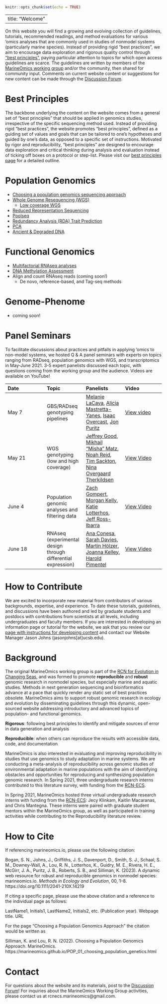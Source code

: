 ```r
knitr::opts_chunk$set(echo = TRUE)
```
---
title: "Welcome"
---

On this website you will find a growing and evolving collection of guidelines, tutorials, recommended readings, and method evaluations for various 'omics analyses that are commonly used in studies of nonmodel systems (particularly marine species). Instead of providing rigid "best practices", we aim to encourage data exploration and rigorous quality control through ["best principles"](#best_principles), paying particular attention to topics for which open access guidelines are scarce. The guidelines are written by members of the [MarineOmics working group](#marineomics) and/or the community, then shared for community input. Comments on current website content or suggestions for new content can be made through the [Discussion Forum](https://github.com/MarineOmics/marineomics.github.io/discussions).

# Best Principles <a id="best_principles"></a>

The backbone underlying the content on the website comes from a general set of “best principles” that should be applied in genomics studies, irrespective of the specific sequencing method used. Instead of providing rigid “best practices", the website promotes “best principles”, defined as a guiding set of values and goals that can be tailored to one’s hypotheses and guided by one's data, as opposed to a specific set of instructions. Motivated by rigor and reproducibility, "best principles" are designed to encourage data exploration and critical thinking during analysis and evaluation instead of ticking off boxes on a protocol or step-list. Please visit our [best principles page](ADMIN_04_best_principles.html) for a detailed outline.

# Population Genomics  

* [Choosing a population genomics sequencing approach](POP_01_choosing_population_genetics.html)  
* [Whole Genome Resequencing (WGS)](POP_04_WGS_intro.html)  
  * [Low coverage WGS](https://github.com/therkildsen-lab/genomic-data-analysis/blob/master/lcwgs_data_analysis.md)
* [Reduced Representation Sequencing](RADseq.html) 
* [Poolseq](POP_03_poolseq.html)
* [Redundancy Analysis (RDA) Trait Prediction](RDAtraitPredictionTutorial.html)
* [PCA](POP_08_PCA.html)
* [Ancient & Degraded DNA](POP_09_aDNA.html)

# Functional Genomics  

* [Multifactorial RNAseq analyses](DGE_comparison_v2.html) 
* [DNA Methylation Assessment](FUN_02_DNA_methylation.html) 
* Align and count RNAseq reads (coming soon!)
    * De novo, reference-based, and Tag-seq methods

# Genome-Phenome
* coming soon!


# Panel Seminars 

To facilitate discussions about practices and pitfalls in applying 'omics to non-model systems, we hosted Q & A panel seminars with experts on topics ranging from RADseq, population genomics with WGS, and transcriptomics in May-June 2021. 3-5 expert panelists discussed each topic, with questions coming from the working group and the audience. Videos are available on YouTube!


| Date        | Topic       | Panelists     | Video     |
| :---        | :---        | :---          | :---      |
| May 7         | GBS/RADseq genotyping pipelines     | [Melanie LaCava](https://melanielacava.weebly.com/), [Alicia Mastretta-Yanes](http://mastrettayanes-lab.org/), [Isaac Overcast](https://isaacovercast.github.io/), [Jon Puritz](https://www.marineevoeco.com/)   | [View video](https://www.youtube.com/watch?v=C74GBESeIq4)     |
| May 21       |  WGS genotyping (low and high coverage)     | [Jeffrey Good](http://www.thegoodlab.org/), [Mikhail "Misha" Matz](https://matzlab.weebly.com/), [Noah Reid](http://nreid.github.io/), [Tim Sackton](https://scholar.harvard.edu/tsackton), [Nina Overgaard Therkildsen](https://www.therkildsenlab.com/) | [View Video](https://www.youtube.com/watch?v=ObJ3OT3dwSw)    |
| June 4       |  Population genomic analyses and filtering data     | [Zach Gompert](https://gompertlab.com/), [Morgan Kelly](http://www.morgankelly.biology.lsu.edu/), [Katie Lotterhos](https://sites.google.com/site/katielotterhos/home), [Jeff Ross-Ibarra](https://rilab.ucdavis.edu/) |  [View Video](https://youtu.be/dZyuqVEGPMo)   |
| June 18       |  RNAseq (experimental design through differential expression)     | [Ana Conesa](http://conesalab.org/), [Sarah Davies](http://sites.bu.edu/davieslab/), [Martin Hölzer](https://hoelzer-lab.github.io/), [Joanna Kelley](https://labs.wsu.edu/genomes/), [Harold Pimentel](https://pimentellab.com/)     |  [View Video](https://youtu.be/-gQ59m2cck0)   |




# How to Contribute
We are excited to incorporate new material from contributors of various backgrounds, expertise, and experience. To date these tutorials, guidelines,  and discussions have been authored and led by graduate students and postdocs with contributions from scientists at all levels, including undergraduates and faculty members. If you are interested in developing an information page or tutorial for the website, we ask that you review our [page with instructions for developing content](ADMIN_01_submissions_instructions.html) and contact our Website Manager Jason Johns (jasonjohns[at]ucsb.edu).


# Background
The original MarineOmics working group is part of the [RCN for Evolution in Changing Seas](https://rcn-ecs.github.io/), and was formed to promote **reproducible** and **robust** genomic research in nonmodel species, but especially marine and aquatic studies. Methods in next generation sequencing and bioinformatics advance at a pace that quickly render any static set of best practices obsolete. MarineOmics aims to support robust genomic research in ecology and evolution by disseminating guidelines through this dynamic, open-sourced website addressing introductory and advanced topics of population- and functional genomics.

**Rigorous**:  following best principles to identify and mitigate sources of error in data generation and analysis  

**Reproducible**: when others can reproduce the results with accessible data, code, and documentation

MarineOmics is also interested in evaluating and improving reproducibility in studies that use genomics to study adaptation in marine systems. We are conducting a meta-analysis of reproducibility across genomic studies of environmental adaptation in marine populations with the aim of identifying obstacles and opportunities for reproducing and synthesizing population genomic research. In Spring 2021, three undergraduate research interns contributed to this literature survey, with funding from the [RCN-ECS](https://rcn-ecs.github.io/). 

In Spring 2021, MarineOmics hosted three virtual undergraduate research interns with funding from the [RCN-ECS](https://rcn-ecs.github.io/): Jecy Klinkam, Kaitlin Macaranas, and Chris Mantegna. These interns were paired with graduate student mentors within the MarineOmics group, as well as participated in training activities while contributing to the Reproducibility literature review.

# How to Cite{#how_to_cite}

If referencing marineomics.io, please use the following citation:

Bogan, S. N., Johns, J., Griffiths, J. S., Davenport, D., Smith, S. J., Schaal, S. M., Downey-Wall, A., Lou, R. N., Lotterhos, K., Guidry, M. E., Rivera, H. E., McGirr, J. A., Puritz, J. B., Roberts, S. B., and Silliman, K. (2023). A dynamic web resource for robust and reproducible genomics in nonmodel species: marineomics.io. *Methods in Ecology and Evolution*, 00, 1–8. https://doi.org/10.1111/2041-210X.14219
<br>

If citing a specific page, please use the above citation and a reference to the individual page as follows:
<br>

LastName1, Initials1, LastName2, Initials2, etc. (Publication year). Webpage title. URL

For the page "Choosing a Population Genomics Approach" the citation would be written as

Silliman, K. and Lou, R. N. (2022). Choosing a Population Genomics Approach. MarineOmics. https://marineomics.github.io/POP_01_choosing_population_genetics.html

# Contact {#contact}
For questions about the website and its materials, post to the [Discussion Forum](https://github.com/MarineOmics/marineomics.github.io/discussions)!
For inquiries about the MarineOmics Working Group activities, please contact us at rcnecs.marineomics@gmail.com.